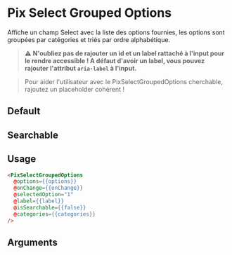 
<Meta
  title='Form/Select Grouped Options'
  component='PixSelectGroupedOptions'
  decorators={[centered]}
  argTypes={stories.argTypes}
/>

# Pix Select Grouped Options

Affiche un champ Select avec la liste des options fournies, les options sont groupées par catégories et triés
par ordre alphabétique.

> **⚠️** __N'oubliez pas de rajouter un id et un label rattaché à l'input pour le rendre accessible !
A défaut d'avoir un label, vous pouvez rajouter l'attribut `aria-label` à l'input.__

> Pour aider l'utilisateur avec le PixSelectGroupedOptions cherchable, rajoutez un placeholder cohérent !

## Default

<Canvas>
  <Story name="Default" story={stories.Default} height={500} />
</Canvas>

## Searchable

<Canvas>
  <Story name="Searchable" story={stories.searchable} height={500} />
</Canvas>

## Usage

```html
<PixSelectGroupedOptions
  @options={{options}}
  @onChange={{onChange}}
  @selectedOption="1"
  @label={{label}}
  @isSearchable={{false}}
  @categories={{categories}}
/>
```

## Arguments

<ArgsTable story="Grouped options" />
